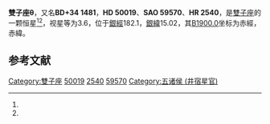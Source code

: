 {{Starbox begin
| name = 雙子座θ
}}
{{Starbox observe
| epoch = [[J2000.0|J2000.0]]
| constell = [[雙子座|雙子座]]<ref name=SIMBAD>{{cite web
 | url=http://simbad.u-strasbg.fr/simbad/sim-id?Ident=HR+2540
 | title =Pulsating variable Star
 | publisher=Centre de Données astronomiques de Strasbourg
 | work=SIMBAD
 | accessdate=2012-07-13}}</ref><ref name=DATA>{{cite web
 | url=http://vizier.u-strasbg.fr/viz-bin/VizieR-5?-out.add=.&-source=5050&-corr=PK=HR&-out.max=9999&HR=2540
 | title=VizieR Detailed Page
 | accessdate=2012-07-13
 | archive-date=2016-03-04
 | archive-url=https://web.archive.org/web/20160304233305/http://vizier.u-strasbg.fr/viz-bin/VizieR-5?-out.add=.&-source=5050&-corr=PK=HR&-out.max=9999&HR=2540
 | dead-url=no
 }}</ref>
| 星官 = [[五诸侯_(井宿)|五诸侯 (井宿)]]
| ra = {{RA|6|52|47.3}}<ref name=SIMBAD /><ref name=DATA />
| dec = {{DEC|+33|57|40}}<ref name=SIMBAD /><ref name=DATA />
| appmag_v = 3.6<ref name=SIMBAD /><ref name=DATA />
}}
{{Starbox character
| class = A3III<ref name=SIMBAD /><ref name=DATA />
| b-v = 0.1<ref name=SIMBAD /><ref name=DATA />
| u-b = 0.14<ref name=SIMBAD /><ref name=DATA />
| r-i = 0.08<ref name=SIMBAD /><ref name=DATA />
| variable = 
}}
{{Starbox astrometry
| radial_v = 0.14
| prop_mo_ra = 21
| parallax = 0.021
| p_error = 
}}
{{Starbox catalog
| names =BD+34 1481，[[SAO星表|SAO]] 59570，[[HD星表|HD]] 50019，[[HR星表|HR]] 2540}}
{{Starbox reference |Simbad=HR+2540}}
{{Starbox end}}

'''雙子座θ'''，又名'''BD+34 1481'''，'''HD 50019'''、'''SAO 59570'''、'''HR 2540'''，是[[雙子座|雙子座]]的一颗恒星<ref name=SIMBAD /><ref name=DATA />，视星等为3.6，位于[[銀道座標系|銀經]]182.1，[[銀道座標系|銀緯]]15.02，其[[B1900.0|B1900.0]]坐标为赤經{{RA|6|46|11.9}}，赤緯{{DEC|+34|15.02|55}}。

== 参考文献 ==
{{reflist}}

{{star-stub}}

{{雙子座恒星}}
{{星官|五诸侯|5|6|井宿}}
[[Category:雙子座|Category:雙子座]]
[[Category:HD和HDE天體|50019]]
[[Category:HR天體|2540]]
[[Category:SAO天體|59570]]
[[Category:五诸侯_(井宿星官)|Category:五诸侯 (井宿星官)]]